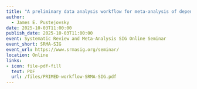 ```yaml
---
title: "A preliminary data analysis workflow for meta-analysis of dependent effect sizes"
author: 
  - James E. Pustejovsky
date: 2025-10-03T11:00:00
publish_date: 2025-10-03T11:00:00
event: Systematic Review and Meta-Analysis SIG Online Seminar
event_short: SRMA-SIG
event_url: https://www.srmasig.org/seminar/
location: Online
links:
- icon: file-pdf-fill
  text: PDF
  url: /files/PRIMED-workflow-SRMA-SIG.pdf
---
```

